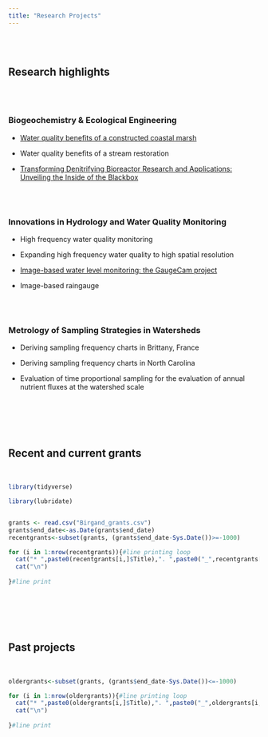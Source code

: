 ```yaml
---
title: "Research Projects"
---
```

<br/><br/>

## Research highlights

<br/><br/>

### Biogeochemistry & Ecological Engineering

- [Water quality benefits of a constructed coastal marsh](researchNR.html) 

- Water quality benefits of a stream restoration

- [Transforming Denitrifying Bioreactor Research and Applications: Unveiling the Inside of the Blackbox](researchWB.html)

<br/><br/>

### Innovations in Hydrology and Water Quality Monitoring

- High frequency water quality monitoring

- Expanding high frequency water quality to high spatial resolution

- [Image-based water level monitoring: the GaugeCam project](http://gaugecam.org/)

- Image-based raingauge

<br/><br/>

### Metrology of Sampling Strategies in Watersheds

- Deriving sampling frequency charts in Brittany, France

- Deriving sampling frequency charts in North Carolina

- Evaluation of time proportional sampling for the evaluation of annual nutrient fluxes at the watershed scale

<br/><br/><br/><br/>

## Recent and current grants

<br/>

```r
library(tidyverse)

library(lubridate)


grants <- read.csv("Birgand_grants.csv")
grants$end_date<-as.Date(grants$end_date)
recentgrants<-subset(grants, (grants$end_date-Sys.Date())>=-1000)

for (i in 1:nrow(recentgrants)){#line printing loop
  cat("* ",paste0(recentgrants[i,]$Title),". ",paste0("_",recentgrants[i,]$Funder,"_ --")," ",paste0("**$",format(sum(recentgrants[i,]$Amount), big.mark=",")),"**",paste0(" &nbsp; &nbsp; &nbsp;",month(recentgrants[i,]$start_date, label = TRUE)," ",year(recentgrants[i,]$start_date)," to ",month(recentgrants[i,]$end_date, label = TRUE)," ",year(recentgrants[i,]$end_date)),"\n", sep = "")
  cat("\n")
  
}#line print


```
<br/><br/><br/><br/>

## Past projects
<br/>

```r

oldergrants<-subset(grants, (grants$end_date-Sys.Date())<=-1000)

for (i in 1:nrow(oldergrants)){#line printing loop
  cat("* ",paste0(oldergrants[i,]$Title),". ",paste0("_",oldergrants[i,]$Funder,"_ --")," ",paste0("**$",format(sum(oldergrants[i,]$Amount), big.mark=",")),"**",paste0(" &nbsp; &nbsp; &nbsp;",month(oldergrants[i,]$start_date, label = TRUE)," ",year(oldergrants[i,]$start_date)," to ",month(oldergrants[i,]$end_date, label = TRUE)," ",year(oldergrants[i,]$end_date)),"\n", sep = "")
  cat("\n")
  
}#line print



```